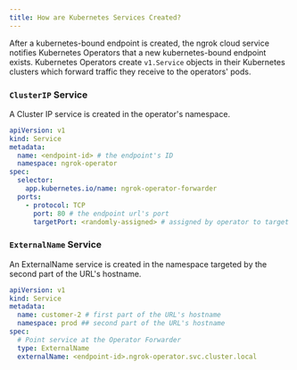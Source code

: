 ```yaml
---
title: How are Kubernetes Services Created?
---
```


After a kubernetes-bound endpoint is created, the ngrok cloud service notifies
Kubernetes Operators that a new kubernetes-bound endpoint exists. Kubernetes
Operators create `v1.Service` objects in their Kubernetes clusters which
forward traffic they receive to the operators' pods.

### `ClusterIP` Service

A Cluster IP service is created in the operator's namespace.

```yaml
apiVersion: v1
kind: Service
metadata:
  name: <endpoint-id> # the endpoint's ID
  namespace: ngrok-operator
spec:
  selector:
    app.kubernetes.io/name: ngrok-operator-forwarder
  ports:
    - protocol: TCP
      port: 80 # the endpoint url's port
      targetPort: <randomly-assigned> # assigned by operator to target the ngrok-operator-forwarder container
```

### `ExternalName` Service

An ExternalName service is created in the namespace targeted by the second part
of the URL's hostname.

```yaml
apiVersion: v1
kind: Service
metadata:
  name: customer-2 # first part of the URL's hostname
  namespace: prod ## second part of the URL's hostname
spec:
  # Point service at the Operator Forwarder
  type: ExternalName
  externalName: <endpoint-id>.ngrok-operator.svc.cluster.local
```
